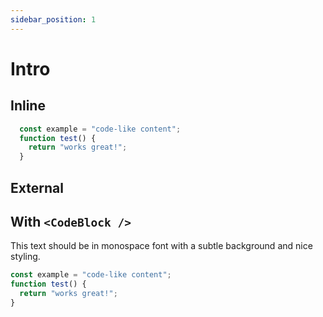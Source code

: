 ```yaml
---
sidebar_position: 1
---
```


# Intro


## Inline

```js live
  const example = "code-like content";
  function test() {
    return "works great!";
  }
```

## External

<CodeBlock src="./external/snippets/basic/Basic.tsx" />

## With `<CodeBlock />`

<CodeBlock>
  This text should be in monospace font
  with a subtle background and nice styling.

  ```js live
  const example = "code-like content";
  function test() {
    return "works great!";
  }
  ```
</CodeBlock>
